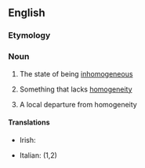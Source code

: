 ==English==

===Etymology===
{{prefix|en|in|homogeneity}}

===Noun===
{{en-noun|~}}

# {{lb|en|uncountable}} The state of being [[inhomogeneous]]
# {{lb|en|countable}} Something that lacks [[homogeneity]]
# {{lb|en|countable}} A local departure from homogeneity

====Translations====
{{trans-top}}
* Irish: {{t|ga|neamh-aonchineálacht|f}}
{{trans-mid}}
* Italian: {{t|it|disomogeneità|f}} (1,2)
{{trans-bottom}}